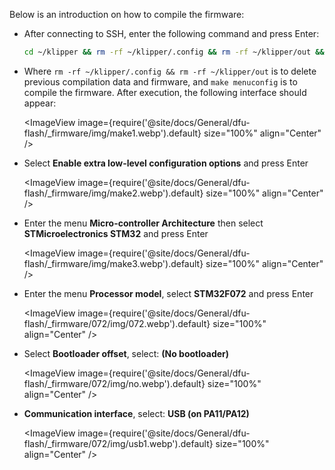 Below is an introduction on how to compile the firmware:
* After connecting to SSH, enter the following command and press Enter:

    ```bash
    cd ~/klipper && rm -rf ~/klipper/.config && rm -rf ~/klipper/out && make menuconfig
    ```

* Where `rm -rf ~/klipper/.config && rm -rf ~/klipper/out` is to delete previous compilation data and firmware, and `make menuconfig` is to compile the firmware. After execution, the following interface should appear:

    <ImageView image={require('@site/docs/General/dfu-flash/_firmware/img/make1.webp').default} size="100%" align="Center" />

* Select **Enable extra low-level configuration options** and press Enter

    <ImageView image={require('@site/docs/General/dfu-flash/_firmware/img/make2.webp').default} size="100%" align="Center" />

* Enter the menu **Micro-controller Architecture** then select **STMicroelectronics STM32** and press Enter

    <ImageView image={require('@site/docs/General/dfu-flash/_firmware/img/make3.webp').default} size="100%" align="Center" />

* Enter the menu **Processor model**, select **STM32F072** and press Enter

    <ImageView image={require('@site/docs/General/dfu-flash/_firmware/072/img/072.webp').default} size="100%" align="Center" />

* Select **Bootloader offset**, select: **(No bootloader)**

    <ImageView image={require('@site/docs/General/dfu-flash/_firmware/072/img/no.webp').default} size="100%" align="Center" />

* **Communication interface**, select: **USB (on PA11/PA12)**

    <ImageView image={require('@site/docs/General/dfu-flash/_firmware/072/img/usb1.webp').default} size="100%" align="Center" />
